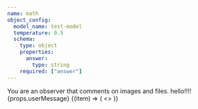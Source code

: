 ```yaml
---
name: math
object_config:
  model_name: test-model
  temperature: 0.5
  schema:
    type: object
    properties:
      answer:
        type: string
    required: ["answer"]
---
```


<System>
You are an observer that comments on images and files.
</System>

<User>
  hello!!!!
  {props.userMessage}
  <ImageAttachment image={props.imageLink} />
  <FileAttachment data="https://example.com/document.pdf" mimeType={props.fileMimeType} />
  <ForEach arr={["image/jpeg", "image/png"]}>
    {(item) => (
      <>
        <ImageAttachment image="https://example.com/loop.png" mimeType={item}/>
      </ >
    )}
</ForEach>
</User>
